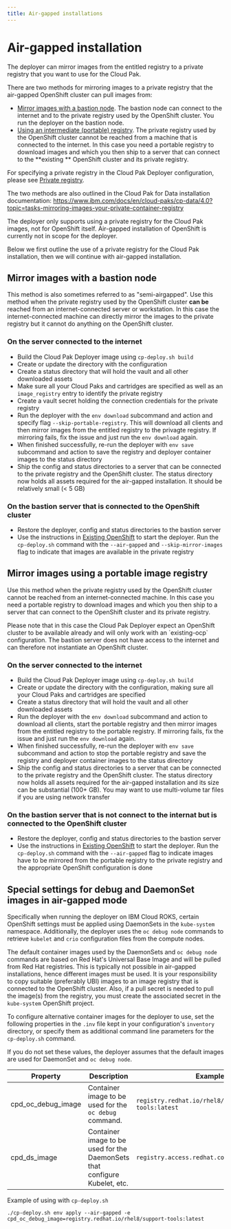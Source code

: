 ```yaml
---
title: Air-gapped installations
---
```

# Air-gapped installation

The deployer can mirror images from the entitled registry to a private registry that you want to use for the Cloud Pak. 

There are two methods for mirroring images to a private registry that the air-gapped OpenShift cluster can pull images from:
* [Mirror images with a bastion node](#mirror-images-with-a-bastion-node). The bastion node can connect to the internet and to the private registry used by the OpenShift cluster. You run the deployer on the bastion node.
* [Using an intermediate (portable) registry](#using-a-portable-image-registry). The private registry used by the OpenShift cluster cannot be reached from a machine that is connected to the internet. In this case you need a portable registry to download images and which you then ship to a server that can connect to the **existing ** OpenShift cluster and its private registry.

For specifying a private registry in the Cloud Pak Deployer configuration, please see [Private registry](/cpd-design/components/private-registry).

The two methods are also outlined in the Cloud Pak for Data installation documentation: https://www.ibm.com/docs/en/cloud-paks/cp-data/4.0?topic=tasks-mirroring-images-your-private-container-registry

<InlineNotification kind="info">
The deployer only supports using a private registry for the Cloud Pak images, not for OpenShift itself. Air-gapped installation of OpenShift is currently not in scope for the deployer.
</InlineNotification>

Below we first outline the use of a private registry for the Cloud Pak installation, then we will continue with air-gapped installation.

## Mirror images with a bastion node
This method is also sometimes referred to as "semi-airgapped". Use this method when the private registry used by the OpenShift cluster **can be** reached from an internet-connected server or workstation. In this case the internet-connected machine can directly mirror the images to the private registry but it cannot do anything on the OpenShift cluster.

### On the server connected to the internet
* Build the Cloud Pak Deployer image using `cp-deploy.sh build`
* Create or update the directory with the configuration
* Create a status directory that will hold the vault and all other downloaded assets
* Make sure all your Cloud Paks and cartridges are specified as well as an `image_registry` entry to identify the private registry
* Create a vault secret holding the connection credentials for the private registry
* Run the deployer with the `env download` subcommand and action and specify flag `--skip-portable-registry`. This will download all clients and then mirror images from the entitled registry to the privagte registry. If mirroring fails, fix the issue and just run the `env download` again.
* When finished successfully, re-run the deployer with `env save` subcommand and action to save the registry and deployer container images to the status directory
* Ship the config and status directories to a server that can be connected to the private registry and the OpenShift cluster. The status directory now holds all assets required for the air-gapped installation. It should be relatively small (< 5 GB)

### On the bastion server that is connected to the OpenShift cluster
* Restore the deployer, config and status directories to the bastion server
* Use the instructions in [Existing OpenShift](/cp-deploy/run/run-on-existing-openshift) to start the deployer. Run the `cp-deploy.sh` command with the `--air-gapped` and `--skip-mirror-images` flag to indicate that images are available in the private registry

## Mirror images using a portable image registry
Use this method when the private registry used by the OpenShift cluster cannot be reached from an internet-connected machine. In this case you need a portable registry to download images and which you then ship to a server that can connect to the OpenShift cluster and its private registry.

<InlineNotification kind="warning">
Please note that in this case the Cloud Pak Deployer expect an OpenShift cluster to be available already and will only work with an `existing-ocp` configuration. The bastion server does not have access to the internet and can therefore not instantiate an OpenShift cluster.
</InlineNotification>

### On the server connected to the internet
* Build the Cloud Pak Deployer image using `cp-deploy.sh build`
* Create or update the directory with the configuration, making sure all your Cloud Paks and cartridges are specified
* Create a status directory that will hold the vault and all other downloaded assets
* Run the deployer with the `env download` subcommand and action to download all clients, start the portable registry and then mirror images from the entitled registry to the portable registry. If mirroring fails, fix the issue and just run the `env download` again.
* When finished successfully, re-run the deployer with `env save` subcommand and action to stop the portable registry and save the registry and deployer container images to the status directory
* Ship the config and status directories to a server that can be connected to the private registry and the OpenShift cluster. The status directory now holds all assets required for the air-gapped installation and its size can be substantial (100+ GB). You may want to use multi-volume tar files if you are using network transfer

### On the bastion server that is not connect to the internat but is connected to the OpenShift cluster
* Restore the deployer, config and status directories to the bastion server
* Use the instructions in [Existing OpenShift](/cp-deploy/run/run-on-existing-openshift) to start the deployer. Run the `cp-deploy.sh` command with the `--air-gapped` flag to indicate images have to be mirrored from the portable registry to the private registry and the appropriate OpenShift configuration is done

## Special settings for debug and DaemonSet images in air-gapped mode
Specifically when running the deployer on IBM Cloud ROKS, certain OpenShift settings must be applied using DaemonSets in the `kube-system` namespace. Additionally, the deployer uses the `oc debug node` commands to retrieve `kubelet` and `crio` configuration files from the compute nodes.

The default container images used by the DaemonSets and `oc debug node` commands are based on Red Hat's Universal Base Image and will be pulled from Red Hat registries. This is typically not possible in air-gapped installations, hence different images must be used. It is your responsibility to copy suitable (preferably UBI) images to an image registry that is connected to the OpenShift cluster. Also, if a pull secret is needed to pull the image(s) from the registry, you must create the associated secret in the `kube-system` OpenShift project.

To configure alternative container images for the deployer to use, set the following properties in the `.inv` file kept in your configuration's `inventory` directory, or specify them as additional command line parameters for the `cp-deploy.sh` command. 

If you do not set these values, the deployer assumes that the default images are used for DaemonSet and `oc debug node`.

| Property             | Description                                            | Example                        |
| -------------------- | ------------------------------------------------------ | ------------------------------ |
| cpd_oc_debug_image   | Container image to be used for the `oc debug` command. | `registry.redhat.io/rhel8/support-tools:latest` |
| cpd_ds_image         | Container image to be used for the DaemonSets that configure Kubelet, etc. | `registry.access.redhat.com/ubi8/ubi:latest` |

Example of using with `cp-deploy.sh`
```
./cp-deploy.sh env apply --air-gapped -e cpd_oc_debug_image=registry.redhat.io/rhel8/support-tools:latest
```